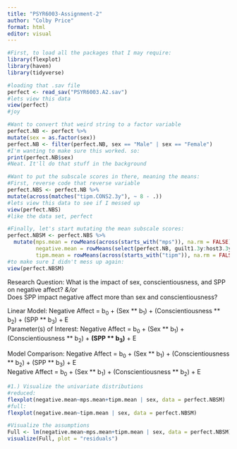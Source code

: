 ```yaml
---
title: "PSYR6003-Assignment-2"
author: "Colby Price"
format: html
editor: visual
---
```


```r
#First, to load all the packages that I may require:
library(flexplot)
library(haven)
library(tidyverse)

#loading that .sav file
perfect <- read_sav("PSYR6003.A2.sav")
#lets view this data
view(perfect)
#joy

#Want to convert that weird string to a factor variable
perfect.NB <- perfect %>% 
mutate(sex = as.factor(sex))
perfect.NB <- filter(perfect.NB, sex == "Male" | sex == "Female")
#I'm wanting to make sure this worked. so:
print(perfect.NB$sex)
#Neat. It'll do that stuff in the background

#Want to put the subscale scores in there, meaning the means:
#First, reverse code that reverse variable
perfect.NBS <- perfect.NB %>% 
mutate(across(matches("tipm.CONS2.3y"), ~ 8 - .))
#lets view this data to see if I messed up
view(perfect.NBS)
#like the data set, perfect

#Finally, let's start mutating the mean subscale scores:
perfect.NBSM <- perfect.NBS %>% 
  mutate(mps.mean = rowMeans(across(starts_with("mps")), na.rm = FALSE), 
         negative.mean = rowMeans(select(perfect.NB, guilt1.3y:host3.3y), na.rm = FALSE),
         tipm.mean = rowMeans(across(starts_with("tipm")), na.rm = FALSE))
#to make sure I didn't mess up again:
view(perfect.NBSM)
```

Research Question: What is the impact of sex, conscientiousness, and SPP on negative affect? *&/or*\
Does SPP impact negative affect more than sex and conscientiousness?

Linear Model: Negative Affect = b~0~ + (Sex \*\* b~1~) + (Conscientiousness \*\* b~2~) + (SPP \*\* b~3~) + E\
Parameter(s) of Interest: Negative Affect = b~0~ + (Sex \*\* b~1~) + (Conscientiousness \*\* b~2~) + **(SPP \*\* b~3~)** + E

Model Comparison: Negative Affect = b~0~ + (Sex \*\* b~1~) + (Conscientiousness \*\* b~2~) + (SPP \*\* b~3~) + E\
Negative Affect = b~0~ + (Sex \*\* b~1~) + (Conscientiousness \*\* b~2~) + E

```r
#1.) Visualize the univariate distributions
#reduced:
flexplot(negative.mean~mps.mean+tipm.mean | sex, data = perfect.NBSM)
#full:
flexplot(negative.mean~tipm.mean | sex, data = perfect.NBSM)

#Visualize the assumptions
Full <- lm(negative.mean~mps.mean+tipm.mean | sex, data = perfect.NBSM)
visualize(Full, plot = "residuals")
```
